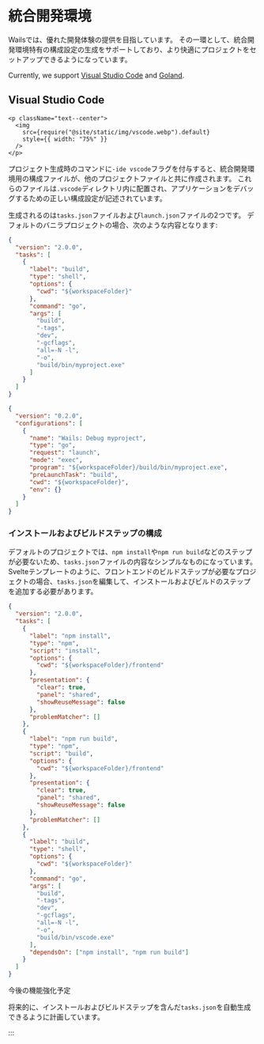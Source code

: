 # 統合開発環境

Wailsでは、優れた開発体験の提供を目指しています。 その一環として、統合開発環境特有の構成設定の生成をサポートしており、より快適にプロジェクトをセットアップできるようになっています。

Currently, we support [Visual Studio Code](https://code.visualstudio.com/) and [Goland](https://www.jetbrains.com/go/).

## Visual Studio Code

```mdx-code-block
<p className="text--center">
  <img
    src={require("@site/static/img/vscode.webp").default}
    style={{ width: "75%" }}
  />
</p>
```

プロジェクト生成時のコマンドに`-ide vscode`フラグを付与すると、統合開発環境用の構成ファイルが、他のプロジェクトファイルと共に作成されます。 これらのファイルは`.vscode`ディレクトリ内に配置され、アプリケーションをデバッグするための正しい構成設定が記述されています。

生成されるのは`tasks.json`ファイルおよび`launch.json`ファイルの2つです。 デフォルトのバニラプロジェクトの場合、次のような内容となります:

```json title="tasks.json"
{
  "version": "2.0.0",
  "tasks": [
    {
      "label": "build",
      "type": "shell",
      "options": {
        "cwd": "${workspaceFolder}"
      },
      "command": "go",
      "args": [
        "build",
        "-tags",
        "dev",
        "-gcflags",
        "all=-N -l",
        "-o",
        "build/bin/myproject.exe"
      ]
    }
  ]
}
```

```json title="launch.json"
{
  "version": "0.2.0",
  "configurations": [
    {
      "name": "Wails: Debug myproject",
      "type": "go",
      "request": "launch",
      "mode": "exec",
      "program": "${workspaceFolder}/build/bin/myproject.exe",
      "preLaunchTask": "build",
      "cwd": "${workspaceFolder}",
      "env": {}
    }
  ]
}
```

### インストールおよびビルドステップの構成

デフォルトのプロジェクトでは、`npm install`や`npm run build`などのステップが必要ないため、`tasks.json`ファイルの内容なシンプルなものになっています。 Svelteテンプレートのように、フロントエンドのビルドステップが必要なプロジェクトの場合、`tasks.json`を編集して、インストールおよびビルドのステップを追加する必要があります。

```json title="tasks.json"
{
  "version": "2.0.0",
  "tasks": [
    {
      "label": "npm install",
      "type": "npm",
      "script": "install",
      "options": {
        "cwd": "${workspaceFolder}/frontend"
      },
      "presentation": {
        "clear": true,
        "panel": "shared",
        "showReuseMessage": false
      },
      "problemMatcher": []
    },
    {
      "label": "npm run build",
      "type": "npm",
      "script": "build",
      "options": {
        "cwd": "${workspaceFolder}/frontend"
      },
      "presentation": {
        "clear": true,
        "panel": "shared",
        "showReuseMessage": false
      },
      "problemMatcher": []
    },
    {
      "label": "build",
      "type": "shell",
      "options": {
        "cwd": "${workspaceFolder}"
      },
      "command": "go",
      "args": [
        "build",
        "-tags",
        "dev",
        "-gcflags",
        "all=-N -l",
        "-o",
        "build/bin/vscode.exe"
      ],
      "dependsOn": ["npm install", "npm run build"]
    }
  ]
}
```

今後の機能強化予定

将来的に、インストールおよびビルドステップを含んだ`tasks.json`を自動生成できるように計画しています。

:::
